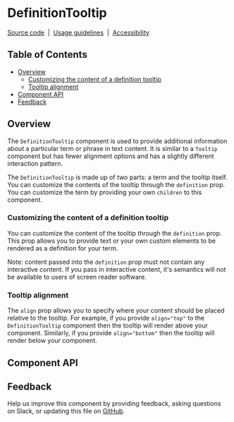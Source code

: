 
# DefinitionTooltip

[Source code](https://github.com/carbon-design-system/carbon/tree/main/packages/react/src/components/Tooltip/next/DefinitionTooltip.js)
&nbsp;|&nbsp;
[Usage guidelines](https://www.carbondesignsystem.com/components/tooltip/usage)
&nbsp;|&nbsp;
[Accessibility](https://www.carbondesignsystem.com/components/tooltip/accessibility)

<!-- START doctoc generated TOC please keep comment here to allow auto update -->
<!-- DON'T EDIT THIS SECTION, INSTEAD RE-RUN doctoc TO UPDATE -->

## Table of Contents

- [Overview](#overview)
  - [Customizing the content of a definition tooltip](#customizing-the-content-of-a-definition-tooltip)
  - [Tooltip alignment](#tooltip-alignment)
- [Component API](#component-api)
- [Feedback](#feedback)

<!-- END doctoc generated TOC please keep comment here to allow auto update -->

## Overview

The `DefinitionTooltip` component is used to provide additional information
about a particular term or phrase in text content. It is similar to a `Tooltip`
component but has fewer alignment options and has a slightly different
interaction pattern.

The `DefinitionTooltip` is made up of two parts: a term and the tooltip itself.
You can customize the contents of the tooltip through the `definition` prop. You
can customize the term by providing your own `children` to this component.

<Canvas>
  <Story id="components-definitiontooltip--default" />
</Canvas>

### Customizing the content of a definition tooltip

You can customize the content of the tooltip through the `definition` prop. This
prop allows you to provide text or your own custom elements to be rendered as a
definition for your term.

Note: content passed into the `definition` prop must not contain any interactive
content. If you pass in interactive content, it's semantics will not be
available to users of screen reader software.

### Tooltip alignment

The `align` prop allows you to specify where your content should be placed
relative to the tooltip. For example, if you provide `align="top"` to the
`DefinitionTooltip` component then the tooltip will render above your component.
Similarly, if you provide `align="bottom"` then the tooltip will render below
your component.

## Component API

<ArgsTable />

## Feedback

Help us improve this component by providing feedback, asking questions on Slack,
or updating this file on
[GitHub](https://github.com/carbon-design-system/carbon/edit/main/packages/react/src/components/Tooltip/next/DefinitionTooltip.mdx).
